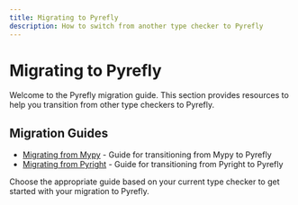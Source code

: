 ```yaml
---
title: Migrating to Pyrefly
description: How to switch from another type checker to Pyrefly
---
```


# Migrating to Pyrefly

Welcome to the Pyrefly migration guide. This section provides resources to help you transition from other type checkers to Pyrefly.

## Migration Guides

- [Migrating from Mypy](migrating-from-mypy.mdx) - Guide for transitioning from Mypy to Pyrefly
- [Migrating from Pyright](migrating-from-pyright.mdx) - Guide for transitioning from Pyright to Pyrefly

Choose the appropriate guide based on your current type checker to get started with your migration to Pyrefly.
